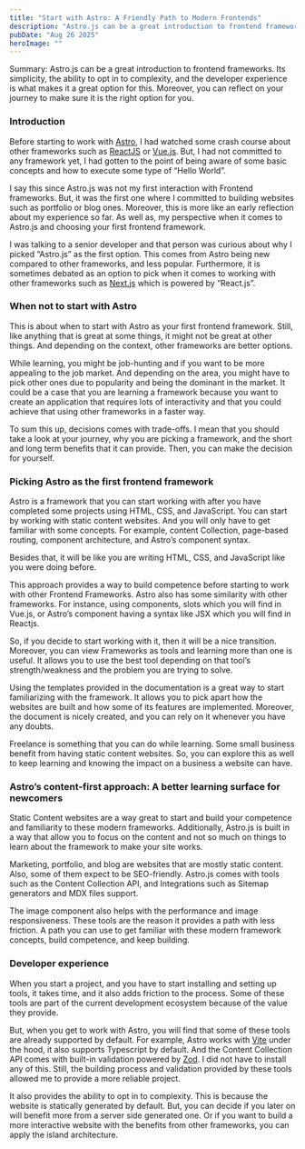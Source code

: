 ---
title: "Start with Astro: A Friendly Path to Modern Frontends"
description: "Astro.js can be a great introduction to frontend frameworks. Its simplicity, the ability to opt in to complexity, and the developer experience is what makes it a great option for this. Moreover, you can reflect on your journey to make sure it is the right option for you."
pubDate: "Aug 26 2025"
heroImage: ""
---

Summary: Astro.js can be a great introduction to frontend frameworks. Its simplicity, the ability to opt in to complexity, and the developer experience is what makes it a great option for this. Moreover, you can reflect on your journey to make sure it is the right option for you.

### Introduction

Before starting to work with [Astro](https://astro.build/), I had watched some
crash course about other frameworks such as [ReactJS](https://react.dev/) or
[Vue.js](https://vuejs.org/). But, I had not committed to any framework yet, I
had gotten to the point of being aware of some basic concepts and how to execute
some type of “Hello World”.

I say this since Astro.js was not my first interaction with Frontend frameworks.
But, it was the first one where I committed to building websites such as
portfolio or blog ones. Moreover, this is more like an early reflection about my
experience so far. As well as, my perspective when it comes to Astro.js and
choosing your first frontend framework.

I was talking to a senior developer and that person was curious about why I
picked “Astro.js” as the first option. This comes from Astro being new compared
to other frameworks, and less popular. Furthermore, it is sometimes debated as
an option to pick when it comes to working with other frameworks such as
[Next.js](https://nextjs.org/) which is powered by “React.js”.

### When not to start with Astro

This is about when to start with Astro as your first frontend framework. Still,
like anything that is great at some things, it might not be great at other
things. And depending on the context, other frameworks are better options.

While learning, you might be job-hunting and if you want to be more appealing to
the job market. And depending on the area, you might have to pick other ones due
to popularity and being the dominant in the market. It could be a case that you
are learning a framework because you want to create an application that requires
lots of interactivity and that you could achieve that using other frameworks in
a faster way.

To sum this up, decisions comes with trade-offs. I mean that you should take a
look at your journey, why you are picking a framework, and the short and long
term benefits that it can provide. Then, you can make the decision for yourself.

### Picking Astro as the first frontend framework

Astro is a framework that you can start working with after you have completed
some projects using HTML, CSS, and JavaScript. You can start by working with
static content websites. And you will only have to get familiar with some
concepts. For example, content Collection, page-based routing, component
architecture, and Astro’s component syntax.

Besides that, it will be like you are writing HTML, CSS, and JavaScript like you
were doing before.

This approach provides a way to build competence before starting to work with
other Frontend Frameworks. Astro also has some similarity with other frameworks.
For instance, using components, slots which you will find in Vue.js, or Astro’s
component having a syntax like JSX which you will find in Reactjs.

So, if you decide to start working with it, then it will be a nice transition.
Moreover, you can view Frameworks as tools and learning more than one is useful.
It allows you to use the best tool depending on that tool’s strength/weakness
and the problem you are trying to solve.

Using the templates provided in the documentation is a great way to start
familiarizing with the framework. It allows you to pick apart how the websites
are built and how some of its features are implemented. Moreover, the document
is nicely created, and you can rely on it whenever you have any doubts.

Freelance is something that you can do while learning. Some small business
benefit from having static content websites. So, you can explore this as well to
keep learning and knowing the impact on a business a website can have.

### Astro’s content-first approach: A better learning surface for newcomers

Static Content websites are a way great to start and build your competence and
familiarity to these modern frameworks. Additionally, Astro.js is built in a way
that allow you to focus on the content and not so much on things to learn about
the framework to make your site works.

Marketing, portfolio, and blog are websites that are mostly static content.
Also, some of them expect to be SEO-friendly. Astro.js comes with tools such as
the Content Collection API, and Integrations such as Sitemap generators and MDX
files support.

The image component also helps with the performance and image responsiveness.
These tools are the reason it provides a path with less friction. A path you can
use to get familiar with these modern framework concepts, build competence, and
keep building.

### Developer experience

When you start a project, and you have to start installing and setting up tools,
it takes time, and it also adds friction to the process. Some of these tools are
part of the current development ecosystem because of the value they provide.

But, when you get to work with Astro, you will find that some of these tools are
already supported by default. For example, Astro works with
[Vite](https://vite.dev/) under the hood, it also supports Typescript by
default. And the Content Collection API comes with built-in validation powered
by [Zod](https://zod.dev/). I did not have to install any of this. Still, the
building process and validation provided by these tools allowed me to provide a
more reliable project.

It also provides the ability to opt in to complexity. This is because the
website is statically generated by default. But, you can decide if you later on
will benefit more from a server side generated one. Or if you want to build a
more interactive website with the benefits from other frameworks, you can apply
the island architecture.
